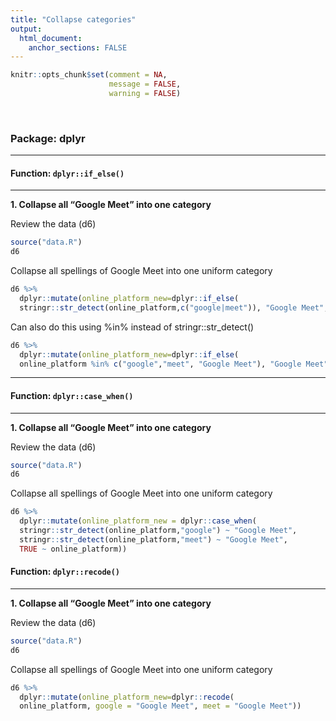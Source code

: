 ```yaml
---
title: "Collapse categories"
output: 
  html_document:
    anchor_sections: FALSE
---
```


```r
knitr::opts_chunk$set(comment = NA,
                      message = FALSE,
                      warning = FALSE)
```

<br>

### Package: dplyr

---

#### Function: `dplyr::if_else()`

---

**1\. Collapse all "Google Meet" into one category**

Review the data (d6)

```r

source("data.R")
d6

```

Collapse all spellings of Google Meet into one uniform category

```r

d6 %>%  
  dplyr::mutate(online_platform_new=dplyr::if_else(
  stringr::str_detect(online_platform,c("google|meet")), "Google Meet", online_platform))

```

Can also do this using %in% instead of stringr::str_detect()

```r

d6 %>%  
  dplyr::mutate(online_platform_new=dplyr::if_else(
  online_platform %in% c("google","meet", "Google Meet"), "Google Meet", online_platform))

```


---

#### Function: `dplyr::case_when()`

---

**1\. Collapse all "Google Meet" into one category**

Review the data (d6)

```r

source("data.R")
d6

```

Collapse all spellings of Google Meet into one uniform category

```r

d6 %>%  
  dplyr::mutate(online_platform_new = dplyr::case_when(
  stringr::str_detect(online_platform,"google") ~ "Google Meet", 
  stringr::str_detect(online_platform,"meet") ~ "Google Meet", 
  TRUE ~ online_platform))

```


#### Function: `dplyr::recode()`

---

**1\. Collapse all "Google Meet" into one category**

Review the data (d6)

```r

source("data.R")
d6

```

Collapse all spellings of Google Meet into one uniform category

```r

d6 %>%  
  dplyr::mutate(online_platform_new=dplyr::recode(
  online_platform, google = "Google Meet", meet = "Google Meet"))

```

